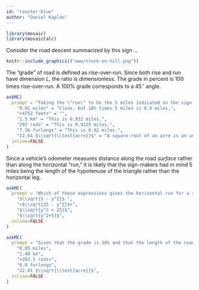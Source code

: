 ```yaml
---
id: "rooster-blue"
author: "Daniel Kaplan"
---
```


```r

library(mosaic)
library(mosaicCalc)
```

Consider the road descent summarized by this sign ...

```r
knitr::include_graphics(("www/truck-on-hill.png"))
```

The "grade" of road is defined as rise-over-run. Since both rise and run have dimension $L$, the ratio is dimensionless. The grade in percent is 100 times rise-over-run. A 100% grade corresponds to a $45^\circ$ angle.


```r
askMC(
  prompt = "Taking the \"run\" to be the 5 miles indicated on the sign, what's the \"rise\"? (You can find unit conversion data on the internet.)",
    "0.91 miles" = "Close, but 18% times 5 miles is 0.9 miles.",
    "+4752 feet+" = "",
    "1.5 km" = "This is 0.932 miles.",
    "292 rods" = "This is 0.9125 miles.",
    "7.36 furlongs" = "This is 0.92 miles.",
    "22.64 $\\sqrt{\\text{acre}}$" = "A square-root of an acre is an unconventional unit for length. One acre is 43560 ft$^2$, so the square root of an acre is 208.71 feet or 0.03953 miles. So 22.64 $\\sqrt{\\text{acre}}$ is 0.895 miles.",
  inline=FALSE
)
```

Since a vehicle's odometer measures distance along the road *surface* rather than along the horizontal "run," it is likely that the sign-makers had in mind 5 miles being the length of the hypotenuse of the triangle rather than the horizontal leg.

```r
askMC(
  prompt = "Which of these expressions gives the horizontal run for a rise of $y$ miles?",
    "$\\sqrt{5 - y^2}$ ",
    "+$\\sqrt{25 - y^2}$+",
    "$\\sqrt{y^2 + 25}$",
    "$\\sqrt{y^2+5}$",
  inline=FALSE
)
```

```r
askMC(
  prompt = "Given that the grade is 18% and that the length of the road surface is 5 miles, what is the \"rise\"?",
    "0.85 miles",
    "1.40 km",
    "+283.5 rods+", 
    "6.8 furlongs",
    "22.01 $\\sqrt{\\text{acre}}$",
  inline=FALSE
)
```
